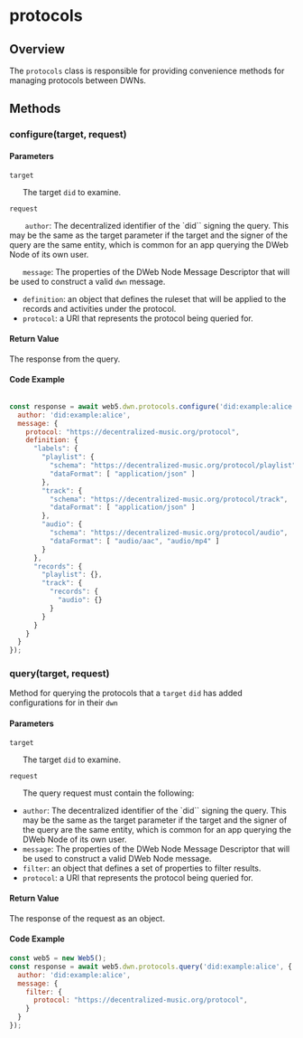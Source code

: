 # protocols

## Overview
The `protocols` class is responsible for providing convenience methods for managing protocols between DWNs.

## Methods

### configure(target, request)

#### Parameters

`target`

&nbsp;&nbsp;&nbsp;&nbsp;&nbsp;&nbsp;The target `did` to examine.

`request`

&nbsp;&nbsp;&nbsp;&nbsp;&nbsp;&nbsp; `author`: The decentralized identifier of the `did`` signing the query. This may be the same as the target parameter if the target and the signer of the query are the same entity, which is common for an app querying the DWeb Node of its own user.

&nbsp;&nbsp;&nbsp;&nbsp;&nbsp;&nbsp;`message`: The properties of the DWeb Node Message Descriptor that will be used to construct a valid `dwn` message.
- `definition`: an object that defines the ruleset that will be applied to the records and activities under the protocol.
- `protocol`: a URI that represents the protocol being queried for.

#### Return Value

The response from the query.

#### Code Example
```js

const response = await web5.dwn.protocols.configure('did:example:alice', {
  author: 'did:example:alice',
  message: {
    protocol: "https://decentralized-music.org/protocol",
    definition: {
      "labels": {
        "playlist": {
          "schema": "https://decentralized-music.org/protocol/playlist",
          "dataFormat": [ "application/json" ]
        },
        "track": {
          "schema": "https://decentralized-music.org/protocol/track",
          "dataFormat": [ "application/json" ]
        },
        "audio": {
          "schema": "https://decentralized-music.org/protocol/audio",
          "dataFormat": [ "audio/aac", "audio/mp4" ]
        }
      },
      "records": {
        "playlist": {},
        "track": {
          "records": {
            "audio": {}
          }
        }
      }
    }
  }
});

```

### query(target, request)

Method for querying the protocols that a `target` `did` has added configurations for in their `dwn`

#### Parameters

`target`

&nbsp;&nbsp;&nbsp;&nbsp;&nbsp;&nbsp;The target `did` to examine.

`request`

&nbsp;&nbsp;&nbsp;&nbsp;&nbsp;&nbsp;The query request must contain the following:

- `author`: The decentralized identifier of the `did`` signing the query. This may be the same as the target parameter if the target and the signer of the query are the same entity, which is common for an app querying the DWeb Node of its own user.
- `message`: The properties of the DWeb Node Message Descriptor that will be used to construct a valid DWeb Node message.
- `filter`: an object that defines a set of properties to filter results.
- `protocol`: a URI that represents the protocol being queried for.

#### Return Value

The response of the request as an object.

#### Code Example

```js
const web5 = new Web5();
const response = await web5.dwn.protocols.query('did:example:alice', {
  author: 'did:example:alice',
  message: {
    filter: {
      protocol: "https://decentralized-music.org/protocol",
    }
  }
});
```